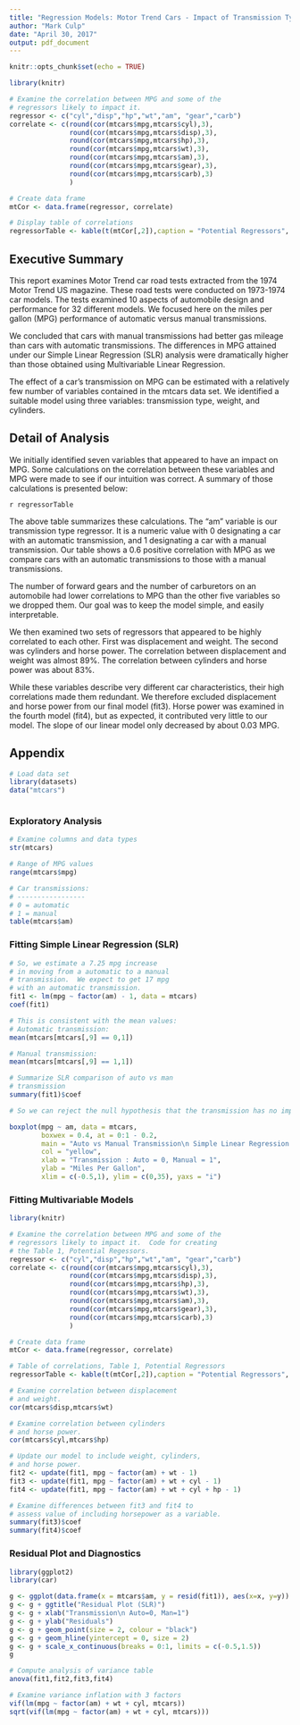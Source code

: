 ```yaml
---
title: "Regression Models: Motor Trend Cars - Impact of Transmission Type on MPG"
author: "Mark Culp"
date: "April 30, 2017"
output: pdf_document
---
```


```r
knitr::opts_chunk$set(echo = TRUE)

library(knitr)

# Examine the correlation between MPG and some of the
# regressors likely to impact it.
regressor <- c("cyl","disp","hp","wt","am", "gear","carb")
correlate <- c(round(cor(mtcars$mpg,mtcars$cyl),3),
               round(cor(mtcars$mpg,mtcars$disp),3),
               round(cor(mtcars$mpg,mtcars$hp),3),
               round(cor(mtcars$mpg,mtcars$wt),3),
               round(cor(mtcars$mpg,mtcars$am),3),
               round(cor(mtcars$mpg,mtcars$gear),3),
               round(cor(mtcars$mpg,mtcars$carb),3)
               )

# Create data frame
mtCor <- data.frame(regressor, correlate)

# Display table of correlations
regressorTable <- kable(t(mtCor[,2]),caption = "Potential Regressors", col.names = t(mtCor[,1]))

```

## Executive Summary
This report examines Motor Trend car road tests extracted from the 1974 Motor Trend US magazine.  These road tests were conducted on 1973-1974 car models.  The tests examined 10 aspects of automobile design and performance for 32 different models.  We focused here on the miles per gallon (MPG) performance of automatic versus manual transmissions.

We concluded that cars with manual transmissions had better gas mileage than cars with automatic transmissions.  The differences in MPG attained under our Simple Linear Regression (SLR) analysis were dramatically higher than those obtained using Multivariable Linear Regression.  

The effect of a car's transmission on MPG can be estimated with a relatively few number of variables contained in the mtcars data set.  We identified a suitable model using three variables: transmission type, weight, and cylinders.

## Detail of Analysis

We initially identified seven variables that appeared to have an impact on MPG.  Some calculations on the correlation between these variables and MPG were made to see if our intuition was correct.  A summary of those calculations is presented below:

`r regressorTable`

The above table summarizes these calculations.  The "am" variable is our transmission type regressor.  It is a numeric value with 0 designating a car with an automatic transmission, and 1 designating a car with a manual transmission.  Our table shows a 0.6 positive correlation with MPG as we compare cars with an automatic transmissions to those with a manual transmissions. 

The number of forward gears and the number of carburetors on an automobile had lower correlations to MPG than the other five variables so we dropped them.  Our goal was to keep the model simple, and easily interpretable.  

We then examined two sets of regressors that appeared to be highly correlated to each other.  First was displacement and weight.  The second was cylinders and horse power.  The correlation between displacement and weight was almost 89%.  The correlation between cylinders and horse power was about 83%.  

While these variables describe very different car characteristics, their high correlations made them redundant.  We therefore excluded displacement and horse power from our final model (fit3).  Horse power was examined in the fourth model (fit4), but as expected, it contributed very little to our model.  The slope of our linear model only decreased by about 0.03 MPG.  

## Appendix
```r

# Load data set
library(datasets)
data("mtcars")



```
### Exploratory Analysis

```r

# Examine columns and data types
str(mtcars)

# Range of MPG values
range(mtcars$mpg)

# Car transmissions: 
# -----------------
# 0 = automatic 
# 1 = manual 
table(mtcars$am)

```
### Fitting Simple Linear Regression (SLR)

```r

# So, we estimate a 7.25 mpg increase
# in moving from a automatic to a manual
# transmission.  We expect to get 17 mpg 
# with an automatic transmission.
fit1 <- lm(mpg ~ factor(am) - 1, data = mtcars)
coef(fit1)

# This is consistent with the mean values:
# Automatic transmission:
mean(mtcars[mtcars[,9] == 0,1])

# Manual transmission:
mean(mtcars[mtcars[,9] == 1,1])

# Summarize SLR comparison of auto vs man 
# transmission
summary(fit1)$coef

# So we can reject the null hypothesis that the transmission has no impact on MPG.

boxplot(mpg ~ am, data = mtcars,
        boxwex = 0.4, at = 0:1 - 0.2,
        main = "Auto vs Manual Transmission\n Simple Linear Regression (SLR)",
        col = "yellow",
        xlab = "Transmission : Auto = 0, Manual = 1",
        ylab = "Miles Per Gallon",
        xlim = c(-0.5,1), ylim = c(0,35), yaxs = "i")

```

### Fitting Multivariable Models

```r

library(knitr)

# Examine the correlation between MPG and some of the
# regressors likely to impact it.  Code for creating 
# the Table 1, Potential Regessors.
regressor <- c("cyl","disp","hp","wt","am", "gear","carb")
correlate <- c(round(cor(mtcars$mpg,mtcars$cyl),3),
               round(cor(mtcars$mpg,mtcars$disp),3),
               round(cor(mtcars$mpg,mtcars$hp),3),
               round(cor(mtcars$mpg,mtcars$wt),3),
               round(cor(mtcars$mpg,mtcars$am),3),
               round(cor(mtcars$mpg,mtcars$gear),3),
               round(cor(mtcars$mpg,mtcars$carb),3)
               )

# Create data frame
mtCor <- data.frame(regressor, correlate)

# Table of correlations, Table 1, Potential Regressors
regressorTable <- kable(t(mtCor[,2]),caption = "Potential Regressors", col.names = t(mtCor[,1]))

# Examine correlation between displacement
# and weight.  
cor(mtcars$disp,mtcars$wt)

# Examine correlation between cylinders
# and horse power.  
cor(mtcars$cyl,mtcars$hp)

# Update our model to include weight, cylinders,
# and horse power.
fit2 <- update(fit1, mpg ~ factor(am) + wt - 1)
fit3 <- update(fit1, mpg ~ factor(am) + wt + cyl - 1)
fit4 <- update(fit1, mpg ~ factor(am) + wt + cyl + hp - 1)

# Examine differences between fit3 and fit4 to 
# assess value of including horsepower as a variable.
summary(fit3)$coef
summary(fit4)$coef

```

### Residual Plot and Diagnostics
```r

library(ggplot2)
library(car)

g <- ggplot(data.frame(x = mtcars$am, y = resid(fit1)), aes(x=x, y=y))
g <- g + ggtitle("Residual Plot (SLR)") 
g <- g + xlab("Transmission\n Auto=0, Man=1")
g <- g + ylab("Residuals")
g <- g + geom_point(size = 2, colour = "black")
g <- g + geom_hline(yintercept = 0, size = 2)
g <- g + scale_x_continuous(breaks = 0:1, limits = c(-0.5,1.5))
g

# Compute analysis of variance table  
anova(fit1,fit2,fit3,fit4)

# Examine variance inflation with 3 factors
vif(lm(mpg ~ factor(am) + wt + cyl, mtcars))
sqrt(vif(lm(mpg ~ factor(am) + wt + cyl, mtcars)))


```


